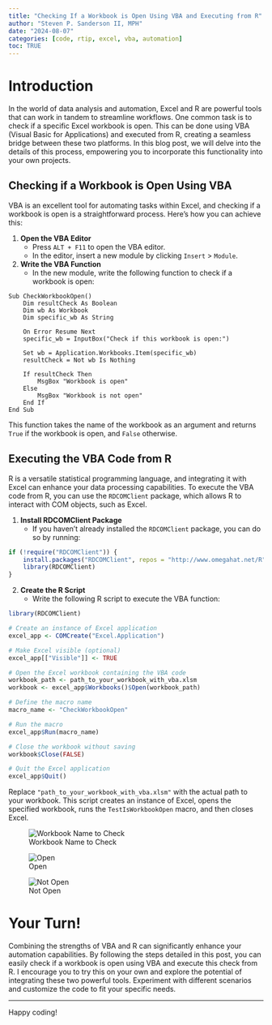 ```yaml
---
title: "Checking If a Workbook is Open Using VBA and Executing from R"
author: "Steven P. Sanderson II, MPH"
date: "2024-08-07"
categories: [code, rtip, excel, vba, automation]
toc: TRUE
---
```


# Introduction

In the world of data analysis and automation, Excel and R are powerful tools that can work in tandem to streamline workflows. One common task is to check if a specific Excel workbook is open. This can be done using VBA (Visual Basic for Applications) and executed from R, creating a seamless bridge between these two platforms. In this blog post, we will delve into the details of this process, empowering you to incorporate this functionality into your own projects.

## Checking if a Workbook is Open Using VBA

VBA is an excellent tool for automating tasks within Excel, and checking if a workbook is open is a straightforward process. Here's how you can achieve this:

1. **Open the VBA Editor**
   - Press `ALT + F11` to open the VBA editor.
   - In the editor, insert a new module by clicking `Insert` > `Module`.

2. **Write the VBA Function**
   - In the new module, write the following function to check if a workbook is open:

```vba
Sub CheckWorkbookOpen()
    Dim resultCheck As Boolean
    Dim wb As Workbook
    Dim specific_wb As String

    On Error Resume Next
    specific_wb = InputBox("Check if this workbook is open:")

    Set wb = Application.Workbooks.Item(specific_wb)
    resultCheck = Not wb Is Nothing

    If resultCheck Then
        MsgBox "Workbook is open"
    Else
        MsgBox "Workbook is not open"
    End If
End Sub
```

This function takes the name of the workbook as an argument and returns `True` if the workbook is open, and `False` otherwise.

## Executing the VBA Code from R

R is a versatile statistical programming language, and integrating it with Excel can enhance your data processing capabilities. To execute the VBA code from R, you can use the `RDCOMClient` package, which allows R to interact with COM objects, such as Excel.

1. **Install RDCOMClient Package**
   - If you haven't already installed the `RDCOMClient` package, you can do so by running:

```R
if (!require("RDCOMClient")) {
    install.packages("RDCOMClient", repos = "http://www.omegahat.net/R")
    library(RDCOMClient)
}
```

2. **Create the R Script**
   - Write the following R script to execute the VBA function:

```R
library(RDCOMClient)

# Create an instance of Excel application
excel_app <- COMCreate("Excel.Application")

# Make Excel visible (optional)
excel_app[["Visible"]] <- TRUE

# Open the Excel workbook containing the VBA code
workbook_path <- path_to_your_workbook_with_vba.xlsm
workbook <- excel_app$Workbooks()$Open(workbook_path)

# Define the macro name
macro_name <- "CheckWorkbookOpen"

# Run the macro
excel_app$Run(macro_name)

# Close the workbook without saving
workbook$Close(FALSE)

# Quit the Excel application
excel_app$Quit()
```

Replace `"path_to_your_workbook_with_vba.xlsm"` with the actual path to your workbook. This script creates an instance of Excel, opens the specified workbook, runs the `TestIsWorkbookOpen` macro, and then closes Excel.

![Workbook Name to Check](what_workbook.PNG)

![Open](open.PNG)

![Not Open](not_open.PNG)

# Your Turn!

Combining the strengths of VBA and R can significantly enhance your automation capabilities. By following the steps detailed in this post, you can easily check if a workbook is open using VBA and execute this check from R. I encourage you to try this on your own and explore the potential of integrating these two powerful tools. Experiment with different scenarios and customize the code to fit your specific needs.

---

Happy coding!

```{=html}
<script src="https://giscus.app/client.js"
        data-repo="spsanderson/steveondata"
        data-repo-id="R_kgDOIIxnLw"
        data-category="Comments"
        data-category-id="DIC_kwDOIIxnL84ChTk8"
        data-mapping="url"
        data-strict="0"
        data-reactions-enabled="1"
        data-emit-metadata="0"
        data-input-position="top"
        data-theme="dark"
        data-lang="en"
        data-loading="lazy"
        crossorigin="anonymous"
        async>
</script>
```
